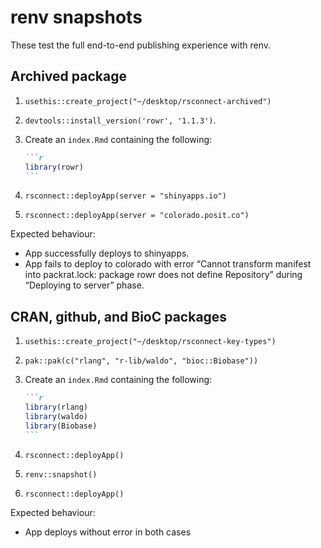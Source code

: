 # renv snapshots

These test the full end-to-end publishing experience with renv.

## Archived package

1.  `usethis::create_project("~/desktop/rsconnect-archived")`

2.  `devtools::install_version('rowr', '1.1.3')`.

3.  Create an `index.Rmd` containing the following:

    ````markdown
    ```r
    library(rowr)
    ```
    ````

4.  `rsconnect::deployApp(server = "shinyapps.io")`

5.  `rsconnect::deployApp(server = "colorado.posit.co")`

Expected behaviour:

-   App successfully deploys to shinyapps.
-   App fails to deploy to colorado with error "Cannot transform manifest into packrat.lock: package rowr does not define Repository" during "Deploying to server" phase.

## CRAN, github, and BioC packages

1.  `usethis::create_project("~/desktop/rsconnect-key-types")`

2.  `pak::pak(c("rlang", "r-lib/waldo", "bioc::Biobase"))`

3.  Create an `index.Rmd` containing the following:

    ````markdown
    ```r
    library(rlang)
    library(waldo)
    library(Biobase)
    ```
    ````

4.  `rsconnect::deployApp()`

5.  `renv::snapshot()`

6.  `rsconnect::deployApp()`

Expected behaviour:

-   App deploys without error in both cases
